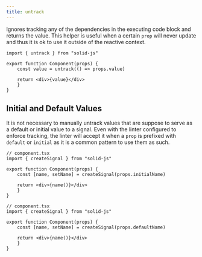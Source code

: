 ```yaml
---
title: untrack
---
```


Ignores tracking any of the dependencies in the executing code block and returns the value. This helper is useful when a certain `prop` will never update and thus it is ok to use it outside of the reactive context.

```tsx title="component.tsx"
import { untrack } from "solid-js"

export function Component(props) {
    const value = untrack(() => props.value)

    return <div>{value}</div>
    }
}
```

## Initial and Default Values

It is not necessary to manually untrack values that are suppose to serve as a default or initial value to a signal. Even with the linter configured to enforce tracking, the linter will accept it when a `prop` is prefixed with `default` or `initial` as it is a common pattern to use them as such.


```tsx tab title="initialValue" {4}
// component.tsx
import { createSignal } from "solid-js"

export function Component(props) {
    const [name, setName] = createSignal(props.initialName)

    return <div>{name()}</div>
    }
}
```

```tsx tab title="defaultValue" {4}
// component.tsx
import { createSignal } from "solid-js"

export function Component(props) {
    const [name, setName] = createSignal(props.defaultName)

    return <div>{name()}</div>
    }
}
```

